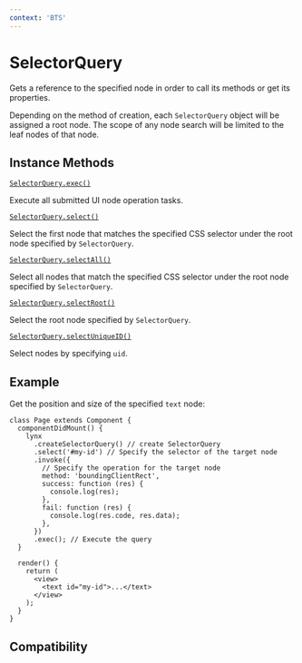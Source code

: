 ```yaml
---
context: 'BTS'
---
```


# SelectorQuery

Gets a reference to the specified node in order to call its methods or get its properties.

Depending on the method of creation, each `SelectorQuery` object will be assigned a root node. The scope of any node search will be limited to the leaf nodes of that node.

## Instance Methods

[`SelectorQuery.exec()`](./selector-query/selector-query-exec.mdx)

Execute all submitted UI node operation tasks.

[`SelectorQuery.select()`](./selector-query/selector-query-select.mdx)

Select the first node that matches the specified CSS selector under the root node specified by `SelectorQuery`.

[`SelectorQuery.selectAll()`](./selector-query/selector-query-select-all.mdx)

Select all nodes that match the specified CSS selector under the root node specified by `SelectorQuery`.

[`SelectorQuery.selectRoot()`](./selector-query/selector-query-select-root.mdx)

Select the root node specified by `SelectorQuery`.

[`SelectorQuery.selectUniqueID()`](./selector-query/selector-query-select-unique-id.mdx)

Select nodes by specifying `uid`.

## Example

Get the position and size of the specified `text` node:

```tsx
class Page extends Component {
  componentDidMount() {
    lynx
      .createSelectorQuery() // create SelectorQuery
      .select('#my-id') // Specify the selector of the target node
      .invoke({
        // Specify the operation for the target node
        method: 'boundingClientRect',
        success: function (res) {
          console.log(res);
        },
        fail: function (res) {
          console.log(res.code, res.data);
        },
      })
      .exec(); // Execute the query
  }

  render() {
    return (
      <view>
        <text id="my-id">...</text>
      </view>
    );
  }
}
```

## Compatibility


<LegacyCompatTable metadata="lynx-api/selector-query/SelectorQuery" />

